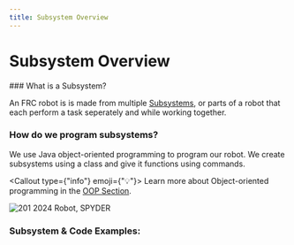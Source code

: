 ```yaml
---
title: Subsystem Overview
---
```





# Subsystem Overview

<div></div>
### What is a Subsystem?

An FRC robot is is made from multiple <u>Subsystems</u>, or parts of a robot that each perform a task seperately and while working together. 
<div></div>

### How do we program subsystems?

We use Java object-oriented programming to program our robot. We create subsystems using a class and give it functions using commands.

<Callout type={"info"} emoji={"💡"}> Learn more about Object-oriented programming in the [OOP Section](https://musical-capybara-g465xqw4v5437p9-3000.app.github.dev/Non-FRC/Object-OrientedProgrammingConcepts).</Callout>

![201 2024 Robot, SPYDER]()

### Subsystem & Code Examples:

<Cards>
<Card title="Arm" target="_self" href="https://musical-capybara-g465xqw4v5437p9-3000.app.github.dev/FRC-Guide/Subsystems/Arm" />
<Card title="Shooter" target="_self" href="https://musical-capybara-g465xqw4v5437p9-3000.app.github.dev/FRC-Guide/Subsystems/Shooter" />
<Card title="intake" target="_self" href="https://musical-capybara-g465xqw4v5437p9-3000.app.github.dev/FRC-Guide/Subsystems/Intake" />
<Card title="Drive Base" target="_self" href="https://musical-capybara-g465xqw4v5437p9-3000.app.github.dev/FRC-Guide/Subsystems/DriveBase" />



</Cards>

